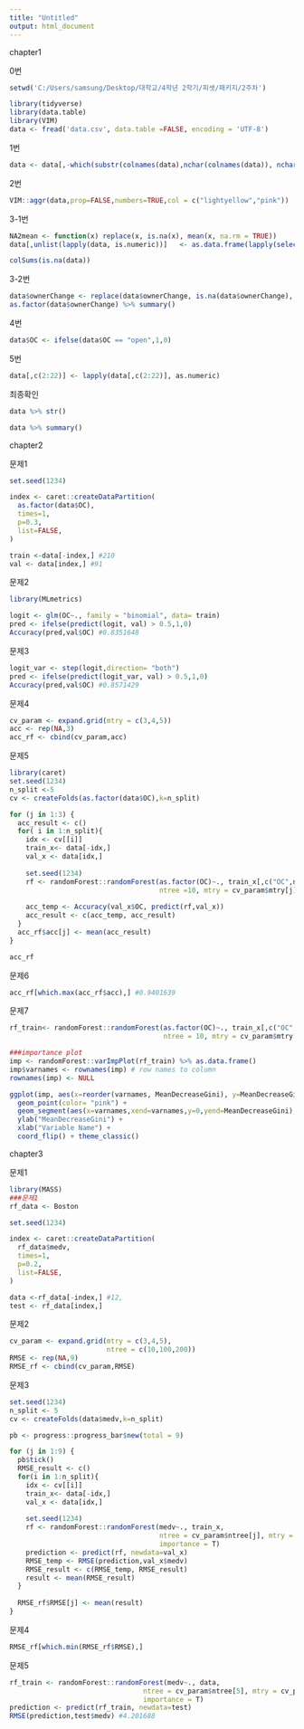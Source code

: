 ```yaml
---
title: "Untitled"
output: html_document
---
```

chapter1

0번
```r
setwd('C:/Users/samsung/Desktop/대학교/4학년 2학기/피셋/패키지/2주차')

library(tidyverse)
library(data.table)
library(VIM)
data <- fread('data.csv', data.table =FALSE, encoding = 'UTF-8')
```
1번
```r

data <- data[,-which(substr(colnames(data),nchar(colnames(data)), nchar(colnames(data))) == "2")]

```
2번
```r
VIM::aggr(data,prop=FALSE,numbers=TRUE,col = c("lightyellow","pink"))

```
3-1번
```r
NA2mean <- function(x) replace(x, is.na(x), mean(x, na.rm = TRUE))
data[,unlist(lapply(data, is.numeric))]   <- as.data.frame(lapply(select_if(data,is.numeric), NA2mean))

colSums(is.na(data))
```
3-2번
```r
data$ownerChange <- replace(data$ownerChange, is.na(data$ownerChange), "same")
as.factor(data$ownerChange) %>% summary()

```

4번
```r
data$OC <- ifelse(data$OC == "open",1,0)
```
5번
```r
data[,c(2:22)] <- lapply(data[,c(2:22)], as.numeric)
```

최종확인
```r
data %>% str()
```

```r
data %>% summary()
```

chapter2

문제1
```r
set.seed(1234)

index <- caret::createDataPartition(
  as.factor(data$OC),    
  times=1,    
  p=0.3,      
  list=FALSE,
)

train <-data[-index,] #210
val <- data[index,] #91
```


문제2
```r
library(MLmetrics)

logit <- glm(OC~., family = "binomial", data= train)
pred <- ifelse(predict(logit, val) > 0.5,1,0)
Accuracy(pred,val$OC) #0.8351648
```

문제3
```r
logit_var <- step(logit,direction= "both")
pred <- ifelse(predict(logit_var, val) > 0.5,1,0)
Accuracy(pred,val$OC) #0.8571429
```
문제4
```r
cv_param <- expand.grid(mtry = c(3,4,5))
acc <- rep(NA,3)
acc_rf <- cbind(cv_param,acc)
```


문제5
```r
library(caret)
set.seed(1234)
n_split <-5
cv <- createFolds(as.factor(data$OC),k=n_split)

for (j in 1:3) {
  acc_result <- c()
  for( i in 1:n_split){
    idx <- cv[[i]]
    train_x<- data[-idx,]
    val_x <- data[idx,]
    
    set.seed(1234) 
    rf <- randomForest::randomForest(as.factor(OC)~., train_x[,c("OC",names(logit_var$coefficients)[2:16])], 
                                     ntree =10, mtry = cv_param$mtry[j], importance = T)
    
    acc_temp <- Accuracy(val_x$OC, predict(rf,val_x))
    acc_result <- c(acc_temp, acc_result)
  }
  acc_rf$acc[j] <- mean(acc_result)
}

acc_rf
```
문제6
```r
acc_rf[which.max(acc_rf$acc),] #0.9401639
```

문제7
```r
rf_train<- randomForest::randomForest(as.factor(OC)~., train_x[,c("OC",names(logit_var$coefficients)[2:16])], 
                                      ntree = 10, mtry = cv_param$mtry[2], importance = T)

###importance plot
imp <- randomForest::varImpPlot(rf_train) %>% as.data.frame() 
imp$varnames <- rownames(imp) # row names to column
rownames(imp) <- NULL  

ggplot(imp, aes(x=reorder(varnames, MeanDecreaseGini), y=MeanDecreaseGini)) + 
  geom_point(color= "pink") +
  geom_segment(aes(x=varnames,xend=varnames,y=0,yend=MeanDecreaseGini),color= "pink", size = 1) +
  ylab("MeanDecreaseGini") +
  xlab("Variable Name") +
  coord_flip() + theme_classic()

```

chapter3

문제1
```r

library(MASS)
###문제1
rf_data <- Boston

set.seed(1234)

index <- caret::createDataPartition(
  rf_data$medv,    
  times=1,    
  p=0.2,      
  list=FALSE,
)

data <-rf_data[-index,] #12,
test <- rf_data[index,]

```
문제2
```r
cv_param <- expand.grid(mtry = c(3,4,5),
                        ntree = c(10,100,200))
RMSE <- rep(NA,9)
RMSE_rf <- cbind(cv_param,RMSE)

```

문제3
```r
set.seed(1234)
n_split <- 5
cv <- createFolds(data$medv,k=n_split)

pb <- progress::progress_bar$new(total = 9)

for (j in 1:9) {
  pb$tick()
  RMSE_result <- c()
  for(i in 1:n_split){
    idx <- cv[[i]]
    train_x<- data[-idx,]
    val_x <- data[idx,]
    
    set.seed(1234) 
    rf <- randomForest::randomForest(medv~., train_x, 
                                     ntree = cv_param$ntree[j], mtry = cv_param$mtry[j],
                                     importance = T)
    prediction <- predict(rf, newdata=val_x) 
    RMSE_temp <- RMSE(prediction,val_x$medv)
    RMSE_result <- c(RMSE_temp, RMSE_result)
    result <- mean(RMSE_result)
  }
  
  RMSE_rf$RMSE[j] <- mean(result)
}
```
문제4
```r
RMSE_rf[which.min(RMSE_rf$RMSE),]
```

문제5
```r

rf_train <- randomForest::randomForest(medv~., data, 
                                 ntree = cv_param$ntree[5], mtry = cv_param$mtry[5],
                                 importance = T)
prediction <- predict(rf_train, newdata=test) 
RMSE(prediction,test$medv) #4.201688
```

